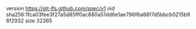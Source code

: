 version https://git-lfs.github.com/spec/v1
oid sha256:1fca03fee3f27a5d85ff0ac880a51dd6e1ae796f6a88f7d5bbcb0215b96f2932
size 32365
